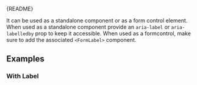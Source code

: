 
<Meta of={SwitchStories} />

<Markdown>{README}</Markdown>

It can be used as a standalone component or as a form control element.
When used as a standalone component provide an `aria-label` or `aria-labelledby` prop to keep it accessible.
When used as a formcontrol, make sure to add the associated `<FormLabel>` component.

<Primary />

<Controls />

## Examples

### With Label

<Canvas of={SwitchStories.WithFormLabel} />
